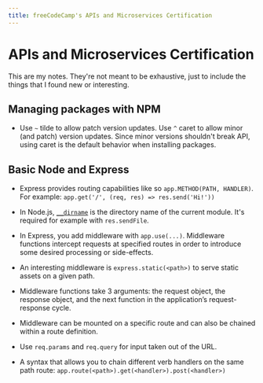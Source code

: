 ```yaml
---
title: freeCodeCamp's APIs and Microservices Certification
---
```


# APIs and Microservices Certification

This are my notes. They're not meant to be exhaustive, just to include the
things that I found new or interesting.

## Managing packages with NPM

- Use `~` tilde to allow patch version updates. Use `^` caret to allow minor
  (and patch) version updates. Since minor versions shouldn't break API, using
  caret is the default behavior when installing packages.

## Basic Node and Express

- Express provides routing capabilities like so `app.METHOD(PATH, HANDLER)`. For
  example: `app.get('/', (req, res) => res.send('Hi!'))`

- In Node.js,
  [`__dirname`](https://nodejs.org/docs/latest/api/modules.html#modules_dirname)
  is the directory name of the current module. It's required for example with
  `res.sendFile`.

- In Express, you add middleware with `app.use(...)`. Middleware functions
  intercept requests at specified routes in order to introduce some desired
  processing or side-effects.

- An interesting middleware is `express.static(<path>)` to serve static assets
  on a given path.

- Middleware functions take 3 arguments: the request object, the response
  object, and the next function in the application’s request-response cycle.

- Middleware can be mounted on a specific route and can also be chained within a
  route definition.

- Use `req.params` and `req.query` for input taken out of the URL.

- A syntax that allows you to chain different verb handlers on the same path
  route: `app.route(<path>).get(<handler>).post(<handler>)`
